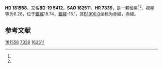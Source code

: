 {{Starbox begin
| name = HD 181558
}}
{{Starbox observe
| epoch = [[J2000.0|J2000.0]]
| constell = {{星座名待查}}<ref name=SIMBAD>{{cite web
 | url=http://simbad.u-strasbg.fr/simbad/sim-id?Ident=HR+7339
 | title=Pulsating variable Star
 | publisher=Centre de Données astronomiques de Strasbourg
 | work=SIMBAD
 | accessdate=2012-07-13
 | archive-date=2016-03-17
 | archive-url=https://web.archive.org/web/20160317022342/http://simbad.u-strasbg.fr/simbad/sim-id?Ident=HR+7339
 | dead-url=no
 }}</ref><ref name=DATA>{{cite web
 | url=http://vizier.u-strasbg.fr/viz-bin/VizieR-5?-out.add=.&-source=5050&-corr=PK=HR&-out.max=9999&HR=7339
 | title=VizieR Detailed Page
 | accessdate=2012-07-13
 | archive-date=2016-03-04
 | archive-url=https://web.archive.org/web/20160304232044/http://vizier.u-strasbg.fr/viz-bin/VizieR-5?-out.add=.&-source=5050&-corr=PK=HR&-out.max=9999&HR=7339
 | dead-url=no
 }}</ref>
| 星官 = 
| ra = {{RA|19|21|37.1}}<ref name=SIMBAD /><ref name=DATA />
| dec = {{DEC|-19|14|3}}<ref name=SIMBAD /><ref name=DATA />
| appmag_v = 6.26<ref name=SIMBAD /><ref name=DATA />
}}
{{Starbox character
| class = B5V<ref name=SIMBAD /><ref name=DATA />
| b-v = -0.1<ref name=SIMBAD /><ref name=DATA />
| u-b = -0.51<ref name=SIMBAD /><ref name=DATA />
| r-i = <ref name=SIMBAD /><ref name=DATA />
| variable = 
}}
{{Starbox astrometry
| radial_v = -0.51
| prop_mo_ra = -23
| parallax = 
| p_error = 
}}
{{Starbox catalog
| names =BD-19 5412，[[SAO星表|SAO]] 162511，[[HD星表|HD]] 181558，[[HR星表|HR]] 7339}}
{{Starbox reference |Simbad=HR+7339}}
{{Starbox end}}

'''HD 181558'''，又名'''BD-19 5412'''，'''SAO 162511'''、'''HR 7339'''，是一颗恒星<ref name=SIMBAD /><ref name=DATA />，视星等为6.26，位于[[銀道座標系|銀經]]18.74，[[銀道座標系|銀緯]]-15.1，其[[B1900.0|B1900.0]]坐标为赤經{{RA|19|15|45.5}}，赤緯{{DEC|-19|-15.1|17}}。

== 参考文献 ==
{{reflist}}

{{star-stub}}

[[Category:HD和HDE天體|181558]]
[[Category:HR天體|7339]]
[[Category:SAO天體|162511]]